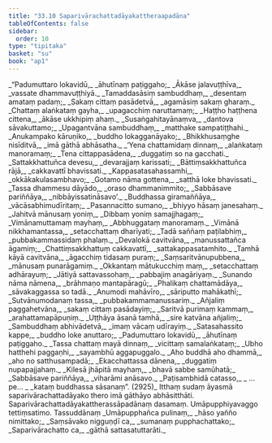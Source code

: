 ```yaml
---
title: "33.10 Saparivārachattadāyakattheraapadāna"
tableOfContents: false
sidebar:
  order: 10
type: "tipitaka"
basket: "su"
book: "ap1"
---
```



<DynamicBreadcrumb />

<Division number="82" book="ap1" bookNo="20" page="302">

<Paragraph number="3686" type="verses" book="ap1">
_“Padumuttaro lokavidū,_  
_āhutīnaṃ paṭiggaho;_  
_Ākāse jalavuṭṭhīva,_  
_vassate dhammavuṭṭhiyā._  

</Paragraph>

</Division>
<Division number="83" book="ap1" bookNo="20" page="302">

<Paragraph number="3687" type="verses" book="ap1">
_Tamaddasāsiṃ sambuddhaṃ,_  
_desentaṃ amataṃ padaṃ;_  
_Sakaṃ cittaṃ pasādetvā,_  
_agamāsiṃ sakaṃ gharaṃ._  

</Paragraph>

</Division>
<Division number="84" book="ap1" bookNo="20" page="302">

<Paragraph number="3688" type="verses" book="ap1">
_Chattaṃ alaṅkataṃ gayha,_  
_upagacchiṃ naruttamaṃ;_  
_Haṭṭho haṭṭhena cittena,_  
_ākāse ukkhipiṃ ahaṃ._  

</Paragraph>

</Division>
<Division number="85" book="ap1" bookNo="20" page="303">

<Paragraph number="3689" type="verses" book="ap1">
_Susaṅgahitayānaṃva,_  
_dantova sāvakuttamo;_  
_Upagantvāna sambuddhaṃ,_  
_matthake sampatiṭṭhahi._  

</Paragraph>

</Division>
<Division number="86" book="ap1" bookNo="20" page="303">

<Paragraph number="3690" type="verses" book="ap1">
_Anukampako kāruṇiko,_  
_buddho lokagganāyako;_  
_Bhikkhusaṃghe nisīditvā,_  
_imā gāthā abhāsatha._  

</Paragraph>

</Division>
<Division number="87" book="ap1" bookNo="20" page="303">

<Paragraph number="3691" type="verses" book="ap1">
_‘Yena chattamidaṃ dinnaṃ,_  
_alaṅkataṃ manoramaṃ;_  
_Tena cittappasādena,_  
_duggatiṃ so na gacchati._  

</Paragraph>

</Division>
<Division number="88" book="ap1" bookNo="20" page="303">

<Paragraph number="3692" type="verses" book="ap1">
_Sattakkhattuñca devesu,_  
_devarajjaṃ karissati;_  
_Bāttiṃsakkhattuñca rājā,_  
_cakkavattī bhavissati._  

</Paragraph>

</Division>
<Division number="89" book="ap1" bookNo="20" page="303">

<Paragraph number="3693" type="verses" book="ap1">
_Kappasatasahassamhi,_  
_okkākakulasambhavo;_  
_Gotamo nāma gottena,_  
_satthā loke bhavissati._  

</Paragraph>

</Division>
<Division number="90" book="ap1" bookNo="20" page="303">

<Paragraph number="3694" type="verses" book="ap1">
_Tassa dhammesu dāyādo,_  
_oraso dhammanimmito;_  
_Sabbāsave pariññāya,_  
_nibbāyissatināsavo’._  

</Paragraph>

</Division>
<Division number="91" book="ap1" bookNo="20" page="303">

<Paragraph number="3695" type="verses" book="ap1">
_Buddhassa giramaññāya,_  
_vācāsabhimudīritaṃ;_  
_Pasannacitto sumano,_  
_bhiyyo hāsaṃ janesahaṃ._  

</Paragraph>

</Division>
<Division number="92" book="ap1" bookNo="20" page="303">

<Paragraph number="3696" type="verses" book="ap1">
_Jahitvā mānusaṃ yoniṃ,_  
_Dibbaṃ yoniṃ samajjhagaṃ;_  
_Vimānamuttamaṃ mayhaṃ,_  
_Abbhuggataṃ manoramaṃ._  

</Paragraph>

</Division>
<Division number="93" book="ap1" bookNo="20" page="303">

<Paragraph number="3697" type="verses" book="ap1">
_Vimānā nikkhamantassa,_  
_setacchattaṃ dharīyati;_  
_Tadā saññaṃ paṭilabhiṃ,_  
_pubbakammassidaṃ phalaṃ._  

</Paragraph>

</Division>
<Division number="94" book="ap1" bookNo="20" page="303">

<Paragraph number="3698" type="verses" book="ap1">
_Devalokā cavitvāna,_  
_manussattañca āgamiṃ;_  
_Chattiṃsakkhattuṃ cakkavattī,_  
_sattakappasatamhito._  

</Paragraph>

</Division>
<Division number="95" book="ap1" bookNo="20" page="303">

<Paragraph number="3699" type="verses" book="ap1">
_Tamhā kāyā cavitvāna,_  
_āgacchiṃ tidasaṃ puraṃ;_  
_Saṃsaritvānupubbena,_  
_mānusaṃ punarāgamiṃ._  

</Paragraph>

</Division>
<Division number="96" book="ap1" bookNo="20" page="303">

<Paragraph number="3700" type="verses" book="ap1">
_Okkantaṃ mātukucchiṃ maṃ,_  
_setacchattaṃ adhārayuṃ;_  
_Jātiyā sattavassohaṃ,_  
_pabbajiṃ anagāriyaṃ._  

</Paragraph>

</Division>
<Division number="97" book="ap1" bookNo="20" page="303">

<Paragraph number="3701" type="verses" book="ap1">
_Sunando nāma nāmena,_  
_brāhmaṇo mantapāragū;_  
_Phalikaṃ chattamādāya,_  
_sāvakaggassa so tadā._  

</Paragraph>

</Division>
<Division number="98" book="ap1" bookNo="20" page="304">

<Paragraph number="3702" type="verses" book="ap1">
_Anumodi mahāvīro,_  
_sāriputto mahākathī;_  
_Sutvānumodanaṃ tassa,_  
_pubbakammamanussariṃ._  

</Paragraph>

</Division>
<Division number="99" book="ap1" bookNo="20" page="304">

<Paragraph number="3703" type="verses" book="ap1">
_Añjaliṃ paggahetvāna,_  
_sakaṃ cittaṃ pasādayiṃ;_  
_Saritvā purimaṃ kammaṃ,_  
_arahattamapāpuṇiṃ._  

</Paragraph>

</Division>
<Division number="100" book="ap1" bookNo="20" page="304">

<Paragraph number="3704" type="verses" book="ap1">
_Uṭṭhāya āsanā tamhā,_  
_sire katvāna añjaliṃ;_  
_Sambuddhaṃ abhivādetvā,_  
_imaṃ vācaṃ udīrayiṃ._  

</Paragraph>

</Division>
<Division number="101" book="ap1" bookNo="20" page="304">

<Paragraph number="3705" type="verses" book="ap1">
_Satasahassito kappe,_  
_buddho loke anuttaro;_  
_Padumuttaro lokavidū,_  
_āhutīnaṃ paṭiggaho._  

</Paragraph>

</Division>
<Division number="102" book="ap1" bookNo="20" page="304">

<Paragraph number="3706" type="verses" book="ap1">
_Tassa chattaṃ mayā dinnaṃ,_  
_vicittaṃ samalaṅkataṃ;_  
_Ubho hatthehi paggaṇhi,_  
_sayambhū aggapuggalo._  

</Paragraph>

</Division>
<Division number="103" book="ap1" bookNo="20" page="304">

<Paragraph number="3707" type="verses" book="ap1">
_Aho buddhā aho dhammā,_  
_aho no satthusampadā;_  
_Ekacchattassa dānena,_  
_duggatiṃ nupapajjahaṃ._  

</Paragraph>

</Division>
<Division number="104" book="ap1" bookNo="20" page="304">

<Paragraph number="3708" type="verses" book="ap1">
_Kilesā jhāpitā mayhaṃ,_  
_bhavā sabbe samūhatā;_  
_Sabbāsave pariññāya,_  
_viharāmi anāsavo._  

</Paragraph>

</Division>
<Division number="105" book="ap1" bookNo="20" page="304">

<Paragraph number="3709" type="verses" book="ap1">
_Paṭisambhidā catasso,_  
_ …pe… _  
_kataṃ buddhassa sāsanaṃ”. (2925)_  

</Paragraph>

<Paragraph number="3710" book="ap1">
Itthaṃ sudaṃ āyasmā saparivārachattadāyako thero imā gāthāyo abhāsitthāti.

</Paragraph>
</Division>

<Paragraph number="3711" type="center" book="ap1">
Saparivārachattadāyakattherassāpadānaṃ dasamaṃ.



</Paragraph>

<Paragraph number="3712" type="center" book="ap1">
Umāpupphiyavaggo tettiṃsatimo.



</Paragraph>

<Paragraph number="3713" type="center" book="ap1">
Tassuddānaṃ


</Paragraph>

<Paragraph number="3714" type="verses" book="ap1">
_Umāpupphañca pulinaṃ,_  
_hāso yañño nimittako;_  
_Saṃsāvako nigguṇḍī ca,_  
_sumanaṃ pupphachattako;_  
_Saparivārachatto ca,_  
_gāthā sattasatuttarāti._
</Paragraph>